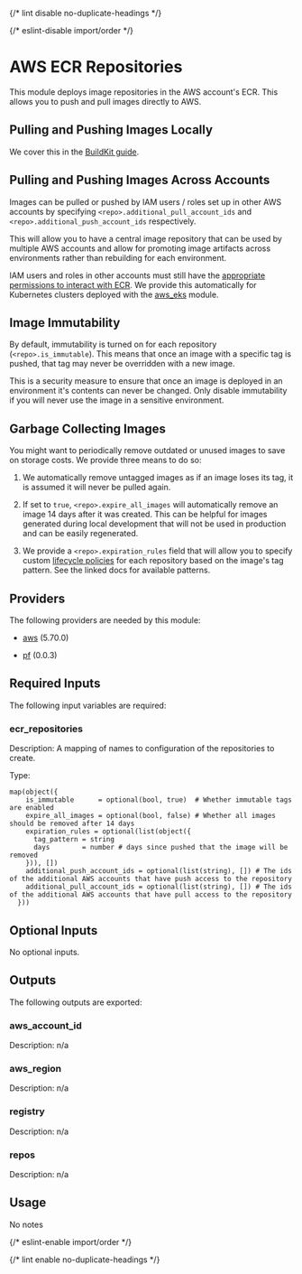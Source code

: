 
{/* lint disable no-duplicate-headings */}

{/* eslint-disable import/order */}

<ModuleHeader name="aws_ecr_repos" sourceHref="https://github.com/Panfactum/stack/tree/__PANFACTUM_VERSION_MAIN__/packages/infrastructure/aws_ecr_repos" status="stable" type="direct" />

# AWS ECR Repositories

This module deploys image repositories in the AWS account's ECR. This allows you to push and pull images
directly to AWS.

## Pulling and Pushing Images Locally

We cover this in the [BuildKit guide](/docs/main/guides/addons/buildkit/installing).

## Pulling and Pushing Images Across Accounts

Images can be pulled or pushed by IAM users / roles set up in other AWS accounts by specifying `<repo>.additional_pull_account_ids`
and `<repo>.additional_push_account_ids` respectively.

This will allow you to have a central image repository that can be used by multiple AWS accounts and allow for promoting
image artifacts across environments rather than rebuilding for each environment.

IAM users and roles in other accounts must still have the
[appropriate permissions to interact with ECR](https://docs.aws.amazon.com/AmazonECR/latest/userguide/repository-policy-examples.html).
We provide this automatically for Kubernetes clusters deployed with the [aws\_eks](/docs/main/reference/infrastructure-modules/direct/aws/aws_eks)
module.

## Image Immutability

By default, immutability is turned on for each repository (`<repo>.is_immutable`). This means that once
an image with a specific tag is pushed, that tag may never be overridden with a new image.

This is a security measure to ensure that once an image is deployed in an environment it's contents can
never be changed. Only disable immutability if you will never use the image in a sensitive environment.

## Garbage Collecting Images

You might want to periodically remove outdated or unused images to save on storage costs. We provide
three means to do so:

1. We automatically remove untagged images as if an image loses its tag, it is assumed it will never be pulled again.

2. If set to `true`, `<repo>.expire_all_images` will automatically remove an image 14 days after it was created. This
   can be helpful for images generated during local development that will not be used in production and can be easily
   regenerated.

3. We provide a `<repo>.expiration_rules` field that will allow you to specify custom
   [lifecycle policies](https://docs.aws.amazon.com/AmazonECR/latest/userguide/lpp_creation.html) for
   each repository based on the image's tag pattern. See the linked docs for available patterns.

## Providers

The following providers are needed by this module:

* [aws](https://registry.terraform.io/providers/hashicorp/aws/5.70.0/docs) (5.70.0)

* [pf](https://registry.terraform.io/providers/panfactum/pf/0.0.3/docs) (0.0.3)

## Required Inputs

The following input variables are required:

### ecr\_repositories

Description: A mapping of names to configuration of the repositories to create.

Type:

```hcl
map(object({
    is_immutable      = optional(bool, true)  # Whether immutable tags are enabled
    expire_all_images = optional(bool, false) # Whether all images should be removed after 14 days
    expiration_rules = optional(list(object({
      tag_pattern = string
      days        = number # days since pushed that the image will be removed
    })), [])
    additional_push_account_ids = optional(list(string), []) # The ids of the additional AWS accounts that have push access to the repository
    additional_pull_account_ids = optional(list(string), []) # The ids of the additional AWS accounts that have pull access to the repository
  }))
```

## Optional Inputs

No optional inputs.

## Outputs

The following outputs are exported:

### aws\_account\_id

Description: n/a

### aws\_region

Description: n/a

### registry

Description: n/a

### repos

Description: n/a

## Usage

No notes

{/* eslint-enable import/order */}

{/* lint enable no-duplicate-headings */}
